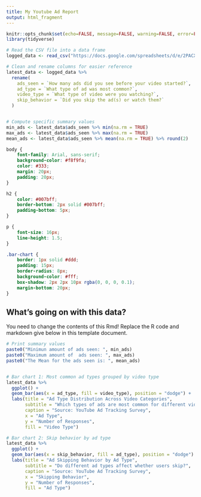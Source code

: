 ---
title: My Youtube Ad Report
output: html_fragment
---

```{r setup, include=FALSE}
knitr::opts_chunk$set(echo=FALSE, message=FALSE, warning=FALSE, error=FALSE)
library(tidyverse)

# Read the CSV file into a data frame
logged_data <- read_csv("https://docs.google.com/spreadsheets/d/e/2PACX-1vQo7Zgk31MeTgFfEcNQpUTPjEnZ-B7G1BdqcGt4PEqt0KG2WgtMkIMBTQsC9PupKfxOO7OM3p2IyCD3/pub?output=csv")

# Clean and rename columns for easier reference
latest_data <- logged_data %>%
  rename(
    ads_seen = `How many ads did you see before your video started?`,
    ad_type = `What type of ad was most common?`,
    video_type = `What type of video were you watching?`,
    skip_behavior = `Did you skip the ad(s) or watch them?`
  )


# Compute specific summary values
min_ads <- latest_data$ads_seen %>% min(na.rm = TRUE)  
max_ads <- latest_data$ads_seen %>% max(na.rm = TRUE)  
mean_ads <- latest_data$ads_seen %>% mean(na.rm = TRUE) %>% round(2)


```

```{css}
body {
    font-family: Arial, sans-serif;
    background-color: #f8f9fa;
    color: #333;
    margin: 20px;
    padding: 20px;
}

h2 {
    color: #007bff;
    border-bottom: 2px solid #007bff;
    padding-bottom: 5px;
}

p {
    font-size: 16px;
    line-height: 1.5;
}

.bar-chart {
    border: 1px solid #ddd;
    padding: 15px;
    border-radius: 8px;
    background-color: #fff;
    box-shadow: 2px 2px 10px rgba(0, 0, 0, 0.1);
    margin-bottom: 20px;
}
```

## What's going on with this data?

You need to change the contents of this Rmd! Replace the R code and markdown give below in this template document.

```{r}

# Print summary values
paste0("Minimun amount of ads seen: ", min_ads)
paste0("Maximum amount of  ads seen: ", max_ads)
paste0("The Mean for the ads seen is: ", mean_ads)


# Bar chart 1: Most common ad types grouped by video type
latest_data %>%
  ggplot() +
  geom_bar(aes(x = ad_type, fill = video_type), position = "dodge") +
  labs(title = "Ad Type Distribution Across Video Categories",
       subtitle = "Which types of ads are most common for different video categories?",
       caption = "Source: YouTube Ad Tracking Survey",
       x = "Ad Type",
       y = "Number of Responses",
       fill = "Video Type") 

# Bar chart 2: Skip behavior by ad type
latest_data %>%
  ggplot() +
  geom_bar(aes(x = skip_behavior, fill = ad_type), position = "dodge") +
  labs(title = "Ad Skipping Behavior by Ad Type",
       subtitle = "Do different ad types affect whether users skip?",
       caption = "Source: YouTube Ad Tracking Survey",
       x = "Skipping Behavior",
       y = "Number of Responses",
       fill = "Ad Type") 




```


